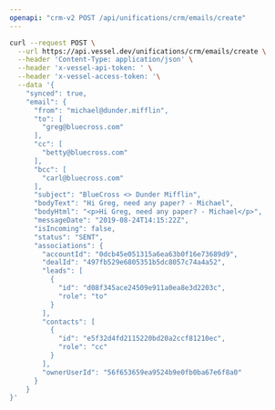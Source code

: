 ```yaml
---
openapi: "crm-v2 POST /api/unifications/crm/emails/create"
---
```


<RequestExample>

```bash Request
curl --request POST \
  --url https://api.vessel.dev/unifications/crm/emails/create \
  --header 'Content-Type: application/json' \
  --header 'x-vessel-api-token: ' \
  --header 'x-vessel-access-token: '\
  --data '{
    "synced": true,
    "email": {
      "from": "michael@dunder.mifflin",
      "to": [
        "greg@bluecross.com"
      ],
      "cc": [
        "betty@bluecross.com"
      ],
      "bcc": [
        "carl@bluecross.com"
      ],
      "subject": "BlueCross <> Dunder Mifflin",
      "bodyText": "Hi Greg, need any paper? - Michael",
      "bodyHtml": "<p>Hi Greg, need any paper? - Michael</p>",
      "messageDate": "2019-08-24T14:15:22Z",
      "isIncoming": false,
      "status": "SENT",
      "associations": {
        "accountId": "0dcb45e051315a6ea63b0f16e73689d9",
        "dealId": "497fb529e6805351b5dc8057c74a4a52",
        "leads": [
          {
            "id": "d08f345ace24509e911a0ea8e3d2203c",
            "role": "to"
          }
        ],
        "contacts": [
          {
            "id": "e5f32d4fd2115220bd20a2ccf81210ec",
            "role": "cc"
          }
        ],
        "ownerUserId": "56f653659ea9524b9e0fb0ba67e6f8a0"
      }
    }
}'
```

</RequestExample>
